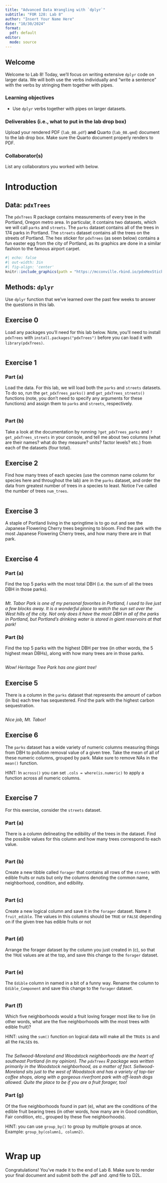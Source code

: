 ```yaml
---
title: "Advanced Data Wrangling with `dplyr`"
subtitle: "FOR 128: Lab 8"
author: "Insert Your Name Here"
date: "10/30/2024"
format:
  pdf: default
editor: 
  mode: source
---
```


## Welcome

Welcome to Lab 8! Today, we'll focus on writing extensive `dplyr` code on larger data. We will both use the verbs individually and "write a sentence" with the verbs by stringing them together with pipes. 

### Learning objectives

-   Use `dplyr` verbs together with pipes on larger datasets. 

### Deliverables (i.e., what to put in the lab drop box)

Upload your rendered PDF (`lab_08.pdf`) **and** Quarto (`lab_08.qmd`) document to the lab drop box. Make sure the Quarto document properly renders to PDF.

### Collaborator(s)

List any collaborators you worked with below. 

# Introduction

## Data: `pdxTrees`

The `pdxTrees` R package contains measurements of every tree in the Portland, Oregon metro area. In particular, it contains two datasets, which we will call `parks` and `streets`. The `parks` dataset contains all of the trees in 174 parks in Portland. The `streets` dataset contains all the trees on the streets of Portland. The hex sticker for `pdxTrees` (as seen below) contains a fun easter egg from the city of Portland, as its graphics are done in a similar fashion to the famous airport carpet. 

```r
#| echo: false
#| out-width: 3in
#| fig-align: 'center'
knitr::include_graphics(path = "https://mcconville.rbind.io/pdxHexSticker.png")
```

## Methods: `dplyr`

Use `dplyr` function that we've learned over the past few weeks to answer the questions in this lab. 



## Exercise 0

Load any packages you'll need for this lab below. Note, you'll need to install `pdxTrees` with `install.packages("pdxTrees")` before you can load it with `library(pdxTrees)`. 

```r

```


## Exercise 1

### Part (a)

Load the data. For this lab, we will load both the `parks` and `streets` datasets. To do so, run the `get_pdxTrees_parks()` and `get_pdxTrees_streets()` functions (note, you don't need to specify any arguments for these functions) and assign them to `parks` and `streets`, respectively. 

```r

```


### Part (b)

Take a look at the documentation by running `?get_pdxTrees_parks` and `?get_pdxTrees_streets` in your console, and tell me about two columns (what are their names? what do they measure? units? factor levels? etc.) from each of the datasets (four total). 







## Exercise 2

Find how many trees of each species (use the common name column for species here and throughout the lab) are in the `parks` dataset, and order the data from greatest number of trees in a species to least. Notice I've called the number of trees `num_trees`. 

```r

```

## Exercise 3

A staple of Portland living in the springtime is to go out and see the Japanese Flowering Cherry trees beginning to bloom. Find the park with the most Japanese Flowering Cherry trees, and how many there are in that park.  

```r

```

## Exercise 4

### Part (a)

Find the top 5 parks with the most total DBH (i.e. the sum of all the trees DBH in those parks).

```r

```

*Mt. Tabor Park is one of my personal favorites in Portland, I used to live just a few blocks away. It is a wonderful place to watch the sun set over the West hills of the city. Not only does it have the most DBH in all of the parks in Portland, but Portland's drinking water is stored in giant reservoirs at that park!*

### Part (b)

Find the top 5 parks with the highest DBH per tree (in other words, the 5 highest mean DBHs), along with how many trees are in those parks. 

```r

```

*Wow! Heritage Tree Park has one giant tree!*

## Exercise 5

There is a column in the `parks` dataset that represents the amount of carbon (in lbs) each tree has sequestered. Find the park with the highest carbon sequestration.

```r

```

*Nice job, Mt. Tabor!*


## Exercise 6

The `parks` dataset has a wide variety of numeric columns measuring things from DBH to pollution removal value of a given tree. Take the mean of all of these numeric columns, grouped by park. Make sure to remove NAs in the `mean()` function.

HINT: In `across()` you can set `.cols = where(is.numeric)` to apply a function across all numeric columns. 


```r

```

## Exercise 7

For this exercise, consider the `streets` dataset. 

### Part (a)

There is a column delineating the edibility of the trees in the dataset. Find the possible values for this column and how many trees correspond to each value. 

```r

```

### Part (b)

Create a new tibble called `forager` that contains all rows of the `streets` with edible fruits or nuts but only the columns denoting the common name, neighborhood, condition, and edibility. 

```r

```


### Part (c)

Create a new logical column and save it in the `forager` dataset. Name it `fruit_edible`. The values in this columns should be `TRUE` or `FALSE` depending on if the given tree has edible fruits or not 

```r

```

### Part (d)

Arrange the forager dataset by the column you just created in (c), so that the `TRUE` values are at the top, and save this change to the `forager` dataset.

```r

```


### Part (e)

The `Edible` column in named in a bit of a funny way. Rename the column to `Edible_Component` and save this change to the `forager` dataset. 

```r

```



### Part (f)

Which five neighborhoods would a fruit loving forager most like to live (in other words, what are the five neighborhoods with the most trees with edible fruit)? 

HINT: using the `sum()` function on logical data will make all the `TRUE`s `1`s and all the `FALSE`s `0`s.

```r

```

*The Sellwood-Moreland and Woodstock neighborhoods are the heart of southeast Portland  (in my opinion). The `pdxTrees` R package was written primarily in the Woodstock neighborhood, as a matter of fact. Sellwood-Moreland sits just to the west of Woodstock and has a variety of top-tier coffee shops, along with a gorgeous riverfront park with off-leash dogs allowed. Quite the place to be if you are a fruit forager, too!*


### Part (g)

Of the five neighborhoods found in part (e), what are the conditions of the edible fruit bearing trees (in other words, how many are in Good condition, Fair condition, etc., grouped by these five neighborhoods).

HINT: you can use `group_by()` to group by multiple groups at once. Example: `group_by(column1, column2)`. 

```r

```


# Wrap up

Congratulations! You've made it to the end of Lab 8. Make sure to render your final document and submit both the .pdf and .qmd file to D2L.
